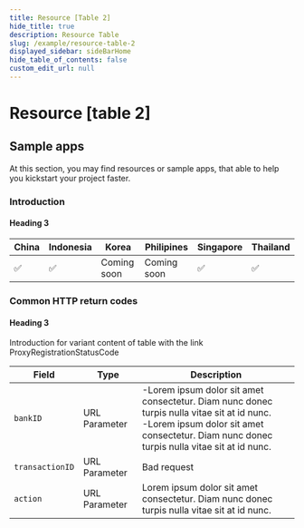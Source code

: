 ```yaml
---
title: Resource [Table 2]
hide_title: true
description: Resource Table
slug: /example/resource-table-2
displayed_sidebar: sideBarHome
hide_table_of_contents: false
custom_edit_url: null
---
```


<Breadcrumbs/>

# Resource [table 2]

## Sample apps

At this section, you may find resources or sample apps, that able to help you kickstart your project faster.

### Introduction

#### Heading 3

<div className="table__wrapper">

| China | Indonesia |    Korea    | Philipines  | Singapore | Thailand |
| ----- | --------- | ----------- | ----------- | --------- | -------- |
|   ✅  |    ✅    | Coming soon | Coming soon |     ✅    |    ✅   |

</div>

###  Common HTTP return codes

#### Heading 3

Introduction for variant content of table with the link <span className="badge badge--info t14">ProxyRegistrationStatusCode</span>

<div className= "table__wrapper table__long-text">

| Field          | Type           | Description                 |
| -------        | -------------- | --------------------------- |
| `bankID`       | URL Parameter  | -Lorem ipsum dolor sit amet consectetur. Diam nunc donec turpis nulla vitae sit at id nunc.<br/>-Lorem ipsum dolor sit amet consectetur. Diam nunc donec turpis nulla vitae sit at id nunc. |
| `transactionID`| URL Parameter  | Bad request                 |
| `action`       | URL Parameter  | Lorem ipsum dolor sit amet consectetur. Diam nunc donec turpis nulla vitae sit at id nunc. |

</div>